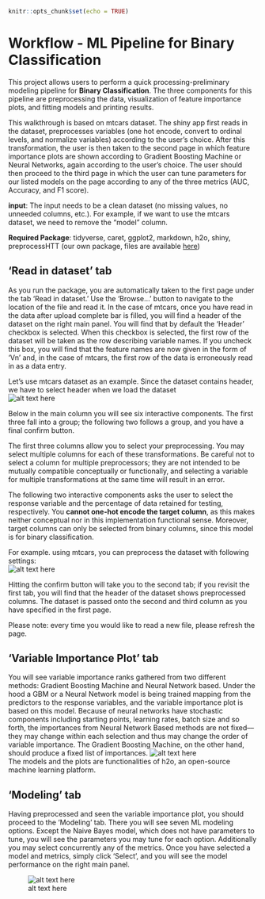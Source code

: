 
```r
knitr::opts_chunk$set(echo = TRUE)
```
# Workflow - ML Pipeline for Binary Classification


This project allows users to perform a quick processing-preliminary modeling pipeline for **Binary Classification**. The three components for this pipeline are preprocessing the data, visualization of feature importance plots, and fitting models and printing results.

This walkthrough is based on mtcars dataset. The shiny app first reads in the dataset, preprocesses variables (one hot encode, convert to ordinal levels, and normalize variables) according to the user’s choice. After this transformation, the user is then taken to the second page in which feature importance plots are shown according to Gradient Boosting Machine or Neural Networks, again according to the user’s choice. The user should then proceed to the third page in which the user can tune parameters for our listed models on the page according to any of the three metrics (AUC, Accuracy, and F1 score). 

**input**: The input needs to be a clean dataset (no missing values, no unneeded columns, etc.). For example, if we want to use the mtcars dataset, we need to remove the "model" column.   

**Required Package**: tidyverse, caret, ggplot2, markdown, h2o, shiny, preprocessHTT (our own package, files are available [here](https://github.com/PHP-2560/r-package-after-school-troll-time/tree/master/packagefiles))

## ‘Read in dataset’ tab

As you run the package, you are automatically taken to the first page under the tab ‘Read in dataset.’  Use the ‘Browse…’ button to navigate to the location of the file and read it. In the case of mtcars, once you have read in the data after upload complete bar is filled, you will find a header of the dataset on the right main panel. You will find that by default the ‘Header’ checkbox is selected. When this checkbox is selected, the first row of the dataset will be taken as the row describing variable names. If you uncheck this box, you will find that the feature names are now given in the form of ‘Vn’ and, in the case of mtcars, the first row of the data is erroneously read in as a data entry.   

Let's use mtcars dataset as an example. Since the dataset contains header, we have to select header when we load the dataset    
![alt text here](pic/loaddata1.png)


Below in the main column you will see six interactive components. The first three fall into a group; the following two follows a group, and you have a final confirm button.   

The first three columns allow you to select your preprocessing. You may select multiple columns for each of these transformations. Be careful not to select a column for multiple preprocessors; they are not intended to be mutually compatible conceptually or functionally, and selecting a variable for multiple transformations at the same time will result in an error.   

The following two interactive components asks the user to select the response variable and the percentage of data retained for testing, respectively. You **cannot one-hot encode the target column**, as this makes neither conceptual nor in this implementation functional sense. Moreover, target columns can only be selected from binary columns, since this model is for binary classification.  

For example. using mtcars, you can preprocess the dataset with following settings:  
![alt text here](pic/preprocess3.png) 

Hitting the confirm button will take you to the second tab; if you revisit the first tab, you will find that the header of the dataset shows preprocessed columns. The dataset is passed onto the second and third column as you have specified in the first page.

Please note: every time you would like to read a new file, please refresh the page.

## ‘Variable Importance Plot’ tab

You will see variable importance ranks gathered from two different methods: Gradient Boosting Machine and Neural Network based. Under the hood a GBM or a Neural Network model is being trained mapping from the predictors to the response variables, and the variable importance plot is based on this model. Because of neural networks have stochastic components including starting points, learning rates, batch size and so forth, the importances from Neural Network Based methods are not fixed––they may change within each selection and thus may change the order of variable importance. The Gradient Boosting Machine, on the other hand, should produce a fixed list of importances.
![alt text here](pic/variable.png)    
The models and the plots are functionalities of h2o, an open-source machine learning platform.

## ‘Modeling’ tab

Having preprocessed and seen the variable importance plot, you should proceed to the ‘Modeling’ tab. There you will see seven ML modeling options. Except the Naive Bayes model, which does not have parameters to tune, you will see the parameters you may tune for each option. Additionally you may select concurrently any of the metrics. Once you have selected a model and metrics, simply click ‘Select’, and you will see the model performance on the right main panel.  

![alt text here](pic/model.png)   
